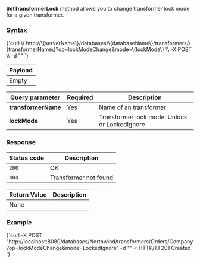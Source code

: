 
**SetTransformerLock** method allows you to change transformer lock mode for a given transformer.

### Syntax

<TabItem value="json" label="json">
<CodeBlock language="json">
{`curl \\
	http://\{serverName\}/databases/\{databaseName\}/transformers/\{transformerName\}?op=lockModeChange&mode=\{lockMode\} \\
	-X POST \\
	-d ""
`}
</CodeBlock>
</TabItem>

| Payload |
| ------- |
| Empty |

| Query parameter | Required | Description |
| ------------- | -- | ---- |
| **transformerName** | Yes | Name of an transformer |
| **lockMode** | Yes | Transformer lock mode: Unlock or LockedIgnore |

### Response

| Status code | Description |
| ----------- | - |
| `200` | OK |
| `404` | Transformer not found |

| Return Value | Description |
| ------------- | ----- |
| None | - |

### Example

<TabItem value="json" label="json">
<CodeBlock language="json">
{`curl -X POST "http://localhost:8080/databases/Northwind/transformers/Orders/Company?op=lockModeChange&mode=LockedIgnore" -d ""
< HTTP/1.1 201 Created
`}
</CodeBlock>
</TabItem>


